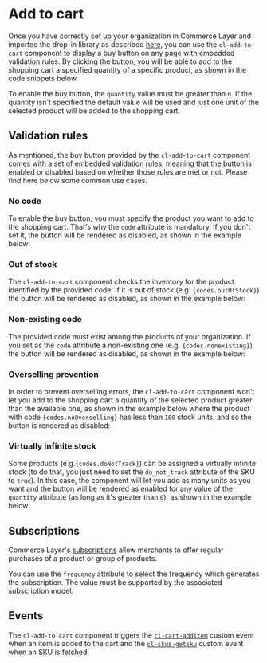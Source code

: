 
<Meta of={Stories} />

# Add to cart

Once you have correctly set up your organization in Commerce Layer and imported the drop-in library as described [here](?path=/docs/getting-started--docs), you can use the `cl-add-to-cart` component to display a buy button on any page with embedded validation rules. By clicking the button, you will be able to add to the shopping cart a specified quantity of a specific product, as shown in the code snippets below.

To enable the buy button, the `quantity` value must be greater than `0`. If the quantity isn't specified the default value will be used and just one unit of the selected product will be added to the shopping cart.

<Canvas of={Stories.Basic} />

<Controls of={Stories.Basic} />

## Validation rules

As mentioned, the buy button provided by the `cl-add-to-cart` component comes with a set of embedded validation rules, meaning that the button is enabled or disabled based on whether those rules are met or not. Please find here below some common use cases.

### No code

To enable the buy button, you must specify the product you want to add to the shopping cart. That's why the `code` attribute is mandatory. If you don't set it, the button will be rendered as disabled, as shown in the example below:

<Canvas of={Stories.WithoutAttributes} />

### Out of stock

The <code>cl-add-to-cart</code> component checks the inventory for the product identified by the provided code. If it is out of stock (e.g. <code>{codes.outOfStock}</code>) the button will be rendered as disabled, as shown in the example below:

<Canvas of={Stories.OutOfStock} />

### Non-existing code

The provided code must exist among the products of your organization. If you set as the <code>code</code> attribute a non-existing one (e.g. <code>{codes.nonexisting}</code>) the button will be rendered as disabled, as shown in the example below:

<Canvas of={Stories.Nonexisting} />

### Overselling prevention

In order to prevent overselling errors, the <code>cl-add-to-cart</code> component won't let you add to the shopping cart a quantity of the selected product greater than the available one, as shown in the example below where the product with code <code>{codes.noOverselling}</code> has less than <code>100</code> stock units, and so the button is rendered as disabled:

<Canvas of={Stories.OversellingPrevention} />

### Virtually infinite stock

Some products (e.g.<code>{codes.doNotTrack}</code>) can be assigned a virtually infinite stock (to do that, you just need to set the <code>do_not_track</code> attribute of the SKU to <code>true</code>). In this case, the component will let you add as many units as you want and the button will be rendered as enabled for any value of the  <code>quantity</code> attribute (as long as it's greater than  <code>0</code>), as shown in the example below:

<Canvas of={Stories.DoNotTrack} />

## Subscriptions

Commerce Layer's [subscriptions](https://docs.commercelayer.io/core/v/how-tos/placing-orders/subscriptions) allow merchants to offer regular purchases of a product or group of products.

You can use the `frequency` attribute to select the frequency which generates the subscription. The value must be supported by the associated subscription model.

<Canvas of={Stories.Subscription} />

## Events

The `cl-add-to-cart` component triggers the [`cl-cart-additem`](?path=/docs/events--docs#cl-cart-additem) custom event when an item is added to the cart and the [`cl-skus-getsku`](?path=/docs/events--docs#cl-skus-getsku) custom event when an SKU is fetched.
